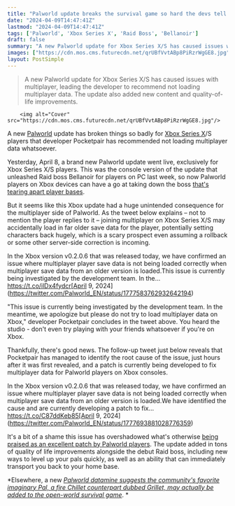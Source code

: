 ```yaml
---
title: "Palworld update breaks the survival game so hard the devs tell Xbox players 'do not try to load multiplayer data' for now"
date: "2024-04-09T14:47:41Z"
lastmod: "2024-04-09T14:47:41Z"
tags: ['Palworld', 'Xbox Series X', 'Raid Boss', 'Bellanoir']
draft: false
summary: "A new Palworld update for Xbox Series X/S has caused issues with multiplayer, leading the developer to recommend not loading multiplayer data. The update also added new content and quality-of-life improvements."
images: ["https://cdn.mos.cms.futurecdn.net/qrUBfVvtABp8PiRzrWgGE8.jpg"]
layout: PostSimple
---
```

> A new Palworld update for Xbox Series X/S has caused issues with multiplayer, leading the developer to recommend not loading multiplayer data. The update also added new content and quality-of-life improvements.


        <img alt="Cover" src="https://cdn.mos.cms.futurecdn.net/qrUBfVvtABp8PiRzrWgGE8.jpg"/>
        
A new [Palworld](https://www.gamesradar.com/uk/palworld/) update has broken things so badly for [Xbox Series X](https://www.gamesradar.com/xbox-series-x-review/)/S players that developer Pocketpair has recommended not loading multiplayer data whatsoever.

Yesterday, April 8, a brand new Palworld update went live, exclusively for Xbox Series X/S players. This was the console version of the update that unleashed Raid boss Bellanoir for players on PC last week, so now Palworld players on Xbox devices can have a go at taking down the boss [that's tearing apart player bases](https://www.gamesradar.com/the-first-palworld-raid-has-arrived-and-the-survival-games-community-is-shouting-one-base-saving-tip-from-the-rooftops-bellanoir-will-destroy-everything-you-build/). 

But it seems like this Xbox update had a huge unintended consequence for the multiplayer side of Palworld. As the tweet below explains – not to mention the player replies to it – joining multiplayer on Xbox Series X/S may accidentally load in far older save data for the player, potentially setting characters back hugely, which is a scary prospect even assuming a rollback or some other server-side correction is incoming.

In the Xbox version v0.2.0.6 that was released today, we have confirmed an issue where multiplayer player save data is not being loaded correctly when multiplayer save data from an older version is loaded.This issue is currently being investigated by the development team. In the… https://t.co/ilDx4fydcr[April 9, 2024](https://twitter.com/Palworld_EN/status/1777583762932642194)

"This issue is currently being investigated by the development team. In the meantime, we apologize but please do not try to load multiplayer data on Xbox," developer Pocketpair concludes in the tweet above. You heard the studio - don't even try playing with your friends whatsoever if you're on Xbox.

Thankfully, there's good news. The follow-up tweet just below reveals that Pocketpair has managed to identify the root cause of the issue, just hours after it was first revealed, and a patch is currently being developed to fix multiplayer data for Palworld players on Xbox consoles.

In the Xbox version v0.2.0.6 that was released today, we have confirmed an issue where multiplayer player save data is not being loaded correctly when multiplayer save data from an older version is loaded.We have identified the cause and are currently developing a patch to fix… https://t.co/C87ddKeb85[April 9, 2024](https://twitter.com/Palworld_EN/status/1777693881028776359)

It's a bit of a shame this issue has overshadowed what's otherwise [being praised as an excellent patch by Palworld players](https://www.gamesradar.com/palworld-patch-adds-slew-of-new-items-abilities-and-quality-of-life-changes-leading-to-amazing-praise-from-players-these-guys-keep-knocking-it-out-of-the-park/). The update added in tons of quality of life improvements alongside the debut Raid boss, including new ways to level up your pals quickly, as well as an ability that can immediately transport you back to your home base.

*Elsewhere, a new *[<em>Palworld datamine suggests the community's favorite imaginary Pal, a fire Chillet counterpart dubbed Grillet, may actually be added to the open-world survival game</em>](https://www.gamesradar.com/palworld-datamine-suggests-the-communitys-favorite-imaginary-pal-a-fire-chillet-counterpart-dubbed-grillet-may-actually-be-added-to-the-open-world-survival-game/)*. *
        